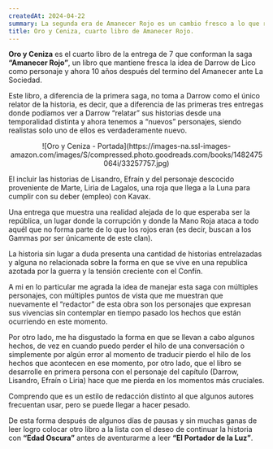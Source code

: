 ```yaml
---
createdAt: 2024-04-22
summary: La segunda era de Amanecer Rojo es un cambio fresco a lo que representó por mucho la trilogía original de la saga de libros, creo que es un cambio necesario y que, en lo personal, me agrada la idea de manejar múltiples historias simultaneas.
title: Oro y Ceniza, cuarto libro de Amanecer Rojo.
---
```


<strong>Oro y Ceniza</strong> es el cuarto libro de la entrega de 7 que conforman la saga <strong>“Amanecer Rojo”</strong>, un libro que mantiene fresca la idea de Darrow de Lico como personaje y ahora 10 años después del termino del Amanecer ante La Sociedad. 

Este libro, a diferencia de la primera saga, no toma a Darrow como el único relator de la historia, es decir, que a diferencia de las primeras tres entregas donde podíamos ver a Darrow “relatar” sus historias desde una temporalidad distinta y ahora tenemos a “nuevos” personajes, siendo realistas solo uno de ellos es verdaderamente nuevo.

<center>
![Oro y Ceniza - Portada](https://images-na.ssl-images-amazon.com/images/S/compressed.photo.goodreads.com/books/1482475064i/33257757.jpg)
</center>

El incluir las historias de Lisandro, Efraín y del personaje descocido proveniente de Marte, Liria de Lagalos, una roja que llega a la Luna para cumplir con su deber (empleo) con Kavax.

Una entrega que muestra una realidad alejada de lo que esperaba ser la república, un lugar donde la corrupción y donde la Mano Roja ataca a todo aquél que no forma parte de lo que los rojos eran (es decir, buscan a los Gammas por ser únicamente de este clan).

La historia sin lugar a duda presenta una cantidad de historias entrelazadas y alguna no relacionada sobre la forma en que se vive en una republica azotada por la guerra y la tensión creciente con el Confín.

A mi en lo particular me agrada la idea de manejar esta saga con múltiples personajes, con múltiples puntos de vista que me muestran que nuevamente el “redactor” de esta obra son los personajes que expresan sus vivencias sin contemplar en tiempo pasado los hechos que están ocurriendo en este momento.

Por otro lado, me ha disgustado la forma en que se llevan a cabo algunos hechos, de vez en cuando puedo perder el hilo de una conversación o simplemente por algún error al momento de traducir pierdo el hilo de los hechos que acontecen en ese momento, por otro lado, que el libro se desarrolle en primera persona con el personaje del capítulo (Darrow, Lisandro, Efraín o Liria) hace que me pierda en los momentos más cruciales. 

Comprendo que es un estilo de redacción distinto al que algunos autores frecuentan usar, pero se puede llegar a hacer pesado. 

De esta forma después de algunos días de pausas y sin muchas ganas de leer logro colocar otro libro a la lista con el deseo de continuar la historia con <strong>“Edad Oscura”</strong> antes de aventurarme a leer <strong>“El Portador de la Luz”</strong>.
